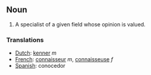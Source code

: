 ==Noun==

#A specialist of a given field whose opinion is valued.

===Translations===
*[[Dutch]]: [[kenner]] ''m''
*[[French]]: [[connaisseur]] ''m'', [[connaisseuse]] ''f''
*[[Spanish]]: conocedor